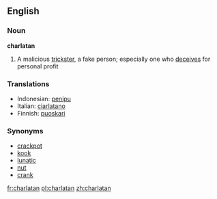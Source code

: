 ==English==

===Noun===
'''charlatan'''

# A malicious [[trickster]], a fake person; especially one who [[deceives]] for personal profit


===Translations===
{{top}}
*Indonesian: [[tipu|penipu]]
*Italian: [[ciarlatano]] {{m}}
*Finnish: [[puoskari]]
{{mid}}

{{bottom}}

===Synonyms===
*[[crackpot]]
*[[kook]]
*[[lunatic]]
*[[nut]]
*[[crank]]

[[fr:charlatan]]
[[pl:charlatan]]
[[zh:charlatan]]